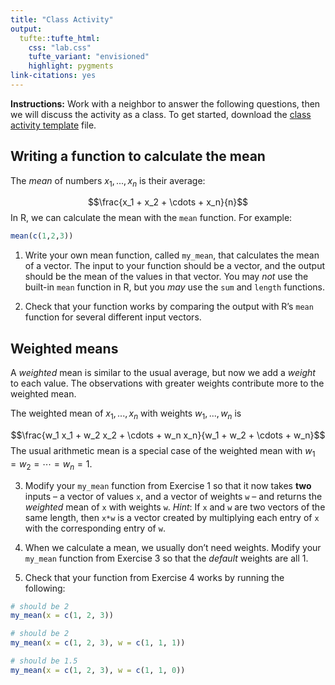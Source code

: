 ```yaml
---
title: "Class Activity"
output: 
  tufte::tufte_html:
    css: "lab.css"
    tufte_variant: "envisioned"
    highlight: pygments
link-citations: yes
---
```


**Instructions:** Work with a neighbor to answer the following questions, then we will discuss the activity as a class. To get started, download the [class activity template](https://sta279-f23.github.io/class_activities/ca_lecture_4_template.qmd) file.

## Writing a function to calculate the mean

The *mean* of numbers $x_1,...,x_n$ is their average: 

$$\frac{x_1 + x_2 + \cdots + x_n}{n}$$
In R, we can calculate the mean with the `mean` function. For example:

```r
mean(c(1,2,3))
```

1. Write your own mean function, called `my_mean`, that calculates the mean of a vector. The input to your function should be a vector, and the output should be the mean of the values in that vector. You may *not* use the built-in `mean` function in R, but you *may* use the `sum` and `length` functions.

2. Check that your function works by comparing the output with R's `mean` function for several different input vectors.

## Weighted means

A *weighted* mean is similar to the usual average, but now we add a *weight* to each value. The observations with greater weights contribute more to the weighted mean.

The weighted mean of $x_1,...,x_n$ with weights $w_1,...,w_n$ is 

$$\frac{w_1 x_1 + w_2 x_2 + \cdots + w_n x_n}{w_1 + w_2 + \cdots + w_n}$$
The usual arithmetic mean is a special case of the weighted mean with $w_1 = w_2 = \cdots = w_n = 1$.

3. Modify your `my_mean` function from Exercise 1 so that it now takes **two** inputs -- a vector of values `x`, and a vector of weights `w` -- and returns the *weighted* mean of `x` with weights `w`. *Hint*: If `x` and `w` are two vectors of the same length, then `x*w` is a vector created by multiplying each entry of `x` with the corresponding entry of `w`.

4. When we calculate a mean, we usually don't need weights. Modify your `my_mean` function from Exercise 3 so that the *default* weights are all 1.

5. Check that your function from Exercise 4 works by running the following:

```r
# should be 2
my_mean(x = c(1, 2, 3))

# should be 2
my_mean(x = c(1, 2, 3), w = c(1, 1, 1))

# should be 1.5
my_mean(x = c(1, 2, 3), w = c(1, 1, 0))
```




